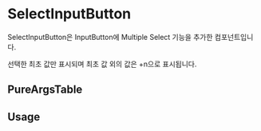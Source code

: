 
<Meta of={SelectInputButtonStories} />

# SelectInputButton

SelectInputButton은 InputButton에 Multiple Select 기능을 추가한 컴포넌트입니다.

선택한 최초 값만 표시되며 최초 값 외의 값은 +n으로 표시됩니다.

<Canvas of={SelectInputButtonStories.Playground} />


## PureArgsTable

<PureArgsTable of={SelectInputButton} />

## Usage


